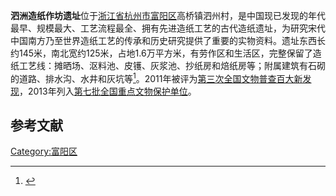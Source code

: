 {{文物保护单位
| 级别 = 全国
| 图片 = Site of Sizhou Paper Mill, 2021-01-09 03.jpg
| 名称 = 泗洲造纸作坊遗址
| 子项 = 
| 编号 = 7-0179-1-179
| 分类 = 古遗址
| 时代 = [[宋|宋]]
| 所在 = [[浙江省|浙江省]][[杭州市|杭州市]][[富阳区|富阳区]]
| 登录 = 2013年3月
| Cat = 杭州市全国重点文物保护单位
}}

'''泗洲造纸作坊遗址'''位于[[浙江省|浙江省]][[杭州市|杭州市]][[富阳区|富阳区]]高桥镇泗州村，是中国现已发现的年代最早、规模最大、工艺流程最全、拥有先进造纸工艺的古代造纸遗址，为研究宋代中国南方乃至世界造纸工艺的传承和历史研究提供了重要的实物资料。遗址东西长约145米，南北宽约125米，占地1.6万平方米，有劳作区和生活区，完整保留了造纸工艺线：摊晒场、沤料池、皮镬、灰浆池、抄纸房和焙纸房等；附属建筑有石砌的道路、排水沟、水井和灰坑等<ref>{{cite web |url=http://www.fynews.com.cn/html/2013/05/07/082509750.htm |language= |title=泗洲造纸作坊遗址列入全国重点文保单位 |publisher=富阳新闻网 |date=2013年5月7日 |accessdate= |archive-url=https://web.archive.org/web/20150924020306/http://www.fynews.com.cn/html/2013/05/07/082509750.htm |archive-date=2015年9月24日 |dead-url=yes }}</ref>。2011年被评为[[第三次全国文物普查百大新发现|第三次全国文物普查百大新发现]]，2013年列入[[第七批全国重点文物保护单位|第七批全国重点文物保护单位]]。

==参考文献==
{{reflist}}
{{浙江全国重点文物保护单位}}{{杭州旅游}}{{全国重点文物保护单位小作品}}

[[Category:富阳区|Category:富阳区]]
